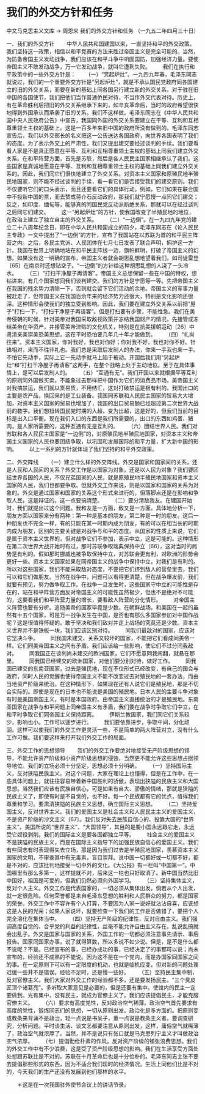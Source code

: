 # 我们的外交方针和任务

中文马克思主义文库 -> 周恩来
我们的外交方针和任务
（一九五二年四月三十日）


一、我们的外交方针
　　中华人民共和国建国以来，一直坚持和平的外交政策。我们坚持这一政策，相信以和平竞赛的方法来胜过帝国主义是完全可能的。当然，为防备帝国主义发动战争，我们应该在和平斗争中巩固国防，加强经济力量。要使帝国主义不敢发动战争，万一它发动战争，就叫它遭到失败。
　　我们在执行和平政策中的一些外交方针是：
　　（一）“另起炉灶”。一九四九年春，毛泽东同志就说过，我们的一个重要外交方针是“另起炉灶”，就是不承认国民党政府同各国建立的旧的外交关系，而要在新的基础上同各国另行建立新的外交关系。对于驻在旧中国的各国使节，我们把他们当作普通侨民对待，不当作外交代表对待。历史上，有在革命胜利后把旧的外交关系继承下来的，如辛亥革命后，当时的政府希望很快地得到外国承认而承袭了旧的关系。我们不这样做。毛泽东同志在《中华人民共和国中央人民政府公告》中宣告，我国同外国的外交关系要建立在平等、互利和互相尊重领土主权的基础上。这是一百多年来旧中国的政府所没有做到的。毛泽东同志宣告后，我们以外交部长的名义把这一公告送达各国政府，向世界各国表明了我们的态度。为了表示外交上的严肃性，我们又提出建交要经过谈判的手续。我们要看看人家是不是真正愿意在平等、互利和互相尊重领土主权的基础上同我们建立外交关系。在和平阵营方面，首先是苏联，然后是各人民民主国家相继承认了我们。这些国家是真诚地愿意在平等、互利和互相尊重领土主权的基础上同我们建立外交关系的。因此，我们同它们很快地建立了外交关系。对资本主义国家和原殖民地半殖民地国家，则不能不经过谈判的手续，看一看它们是否接受我们的建交原则。我们不仅要听它们的口头表示，而且还要看它们的具体行动。例如，它们如果在联合国中不投新中国的票，而去赞成蒋介石反动政府，那我们就宁愿慢一点同它们建交；反之，如印度、缅甸等，能够真的同国民党反动派断绝关系，那就可以在经过谈判之后同它们建交。
　　这一“另起炉灶”的方针，使我国改变了半殖民地的地位，在政治上建立了独立自主的外交关系。
　　（二）“一边倒”。在一九四九年党的建立二十八周年纪念日，即在中华人民共和国成立的前夕，毛泽东同志在《论人民民主专政》一文中提出了“一边倒”的方针，宣布了我国站在以苏联为首的和平民主阵营之内。之后，各民主党派、人民团体在七月七日发表了联合声明，拥护这一方针。我国在世界上明确地站在和平民主阵线一边，旗帜鲜明，打破了帝国主义的幻想。如果没有这一明确的宣布，帝国主义者就会胡思乱想地望着我们，如司徒雷登〔65〕在南京时还想钻空子。“一边倒”的方针给这种胡思乱想的人浇了一头冷水。
　　（三）“打扫干净屋子再请客”。帝国主义总想保留一些在中国的特权，想钻进来。有几个国家想同我们谈判建交。我们的方针是宁愿等一等。先把帝国主义在我国的残余势力清除一下，否则就会留下它们活动的余地。帝国主义的军事力量被赶走了，但帝国主义在我国百余年来的经济势力还很大，特别是文化影响还很深。这种情形会使我们的独立受到影响。因此，我们要在建立外交关系以前把“屋子”打扫一下，“打扫干净屋子再请客”。但是打扫要有步骤，不能性急。我们在美帝侵朝的时候，针对美帝对我国采取敌视政策并冻结我国财产的情况，先接管或冻结美帝在华资产，并接管美帝津贴的文化机关，特别是在抗美援朝运动〔26〕中肃清亲美崇美恐美思想，这在平时恐怕要几年几十年才能做到。
　　（四）“礼尚往来”。资本主义国家，你对我好，我也对你好；你对我不好，我也对你不好。针锋相对，来而不往非礼也。我们总是采取后发制人的办法，你来一手我也来一手。不怕它先动手，实际上它一先动手就马上陷于被动。开国后我们用“另起炉灶”和“打扫干净屋子再请客”这两手，在整个战略上处于主动地位。至于在具体事情上，是可以后发制人的。
　　（五）“互通有无”。我们开国以来就根据平等互利的原则同外国做买卖，不能象过去那样把中国作为它们的消费品市场。美帝国主义对我搞禁运，我们就以货易货，不用结汇，这对打破禁运是极有利的。我国出口的主要是农产品，换回来的是工业装备。我国同苏联和人民民主国家的贸易大大增加，对资本主义国家的贸易也增加了，我国的出口贸易额已经超过第二次世界大战前的数字。我们想扭转国民党时期的入超，变为出超，这是好的，但我们当前的目标是出入口平衡。现在我们入口的东西是我们所需要的，出口的东西如鸡蛋、猪肉，是人家所需要的，这种互通有无是互利的。
　　（六）团结世界人民。我们对苏联和各人民民主国家是“一边倒”的，对原殖民地半殖民地国家，对资本主义和帝国主义国家的人民也要团结争取，以巩固和发展国际的和平力量，扩大新中国的影响。
　　以上一系列的方针就体现了我们坚持的和平外交政策。

二、外交阵线
　　（一）建立什么样的外交阵线。外交是国家和国家间的关系，还是人民和人民间的关系？外交工作是以国家为对象，还是以人民为对象？我们要团结世界各国的人民，不仅兄弟国家的人民，就是原殖民地半殖民地国家和资本主义国家的人民，我们也都要争取。但就外交工作来说，则是以国家和国家的关系为对象的。外交是通过国家和国家的关系这个形式来进行的，但落脚点还是在影响和争取人民，这是辩证的。这一点要搞清楚。
　　（二）要分清敌我友。在建国开始时，我们就提出过这个问题。我和友是一方面，敌又是一方面。具体地分析一下，朋友方面以国家来分有两种：第一种是基本的朋友，第二种是一时的朋友。这后一种朋友也不完全一样，有的只能在某一时期内成为朋友，有的可以在相当长的时期内成为朋友，区别的主要关键是对战争与和平的态度。从国家的性质上来说，它们是属于资本主义世界的，但对战争它们不参加，表示中立，这是可能的。这种情形在第二次世界大战开始时有过，那时苏联争取瑞典保持中立〔66〕，这对当时的局势是有利的。假如那时挪威也被争取保持中立，对苏联会更有利，对欧洲的形势会更好一些。资本主义国家如果在同帝国主义的战争中保持中立，对我们是有利的。所以对这些国家，我们不能采取敌对态度，不要把它们挤到敌人的营垒里去，我们可以和它们做朋友。当然在战争中，问题可以看得更清楚，但在战争爆发前，我们就要有预见，努力做争取工作。在战争一旦发生时，这些国家守中立的可能性是存在的，站在和平阵营方面反对帝国主义的可能性虽然极少，但也不是绝对不可能的，这要看我们和平阵营力量的增长，要看敌人阵营的分化情形。
　　对帝国主义阵营也要有分析。追随美帝的国家毕竟是少数。在朝鲜战场，和美国在一起的虽然有十五个国家，可是万一战争发生在中国，是否也有那么多国家参加对中国作战呢？这是很值得怀疑的。敢于坚决和我们敌对并走上战场的究竟还是少数。资本主义世界并不是铁板一块，我们应该区别对待。
　　同我们最敌对的国家，应该对它坚决斗争。
　　同我国未建交、关系又较坏的国家，不能把它们看成同美帝一样。它们同美帝国主义之间有矛盾。我们应该给一些影响，使它们不过分同我敌对。
　　同我国正在谈判尚未建交的欧洲国家，它们不愿意同我闹翻，就悬在那里。
　　同我国已经建交的欧洲国家，对他们要分别对待，做好工作。
　　同我国已建交的东南亚国家，过去是殖民地，现在不仅形式已经改变，有自己的国会与政府，同时人民的觉醒也使得帝国主义不能不改变过去对殖民地的一套办法，而由当地资产阶级来统治。在这种情形下，如果现在还有人说它们是殖民地，那是不切合实际的。即使是现在的日本也不能说是美国的殖民地。日本人民的主要斗争对象有时是美国帝国主义，有时是本国政府。由帝国主义直接统治的才是殖民地。东南亚国家在战争与和平问题上同帝国主义有矛盾，我们要在战争时争取它们中立，在和平时争取它们同帝国主义保持距离。
　　伊斯兰教国家，我们同它们关系较少，影响也小。工作可以逐步进行。
　　我们要依靠进步，争取中间，分化顽固。这样可以使我们的外交工作更灵活一些，不是简单的两大阵营对立，没有什么工作可做。我们要这样来打开我们外交工作的局面。

三、外交工作的思想领导
　　我们的外交工作要绝对地接受无产阶级思想的领导，不能允许资产阶级和小资产阶级思想的侵蚀，当然更不能允许这些思想占据领导地位。我们的立场必须十分坚定，思想必须十分明确。
　　（一）坚持国际主义，反对狭隘民族主义。对这个问题，大家在理论上也懂得，但是在工作中，在一些具体问题上，就往往容易带着新中国胜利的骄傲，表现出狭隘的民族主义和大国思想。当然我们应该有民族自信心，可是如果有自大、骄傲的情绪，那就是狭隘的民族主义了，即使有时是不自觉的，也不好。每一个民族都有它的优点，值得我们尊重和学习。要肃清狭隘的民族主义思想，确立国际主义思想。
　　（二）坚持爱国主义，反对世界主义。我们的爱国主义是社会主义和人民民主主义的爱国主义，不是资产阶级的沙文主义〔67〕。我们反对失去民族自信心的、投靠大国的“世界主义”。美国所说的“世界主义”、“大国领导”，其目的是要小国永远跟它走，永远受它奴役剥削。我们的国际主义是要各国都独立平等。
　　社会主义的爱国主义不是狭隘的民族主义，而是在国际主义指导下的加强民族自信心的爱国主义。我们有些同志有时表现得失去立场，那是因为我们过去是半殖民地国家，羡慕资本主义国家的文明，不审查其中有无毒素，盲目崇拜。说中国一切都好或一切都不好，都是不对的，应该批判地接受一切中外的文化。《大公报》有一栏叫“中国第一”。中国哪里有那么多第一，这样提就不对，后来这一栏也只好取消了。新中国当然比旧中国好，祖国是可爱的，但我们仍然必须向外国学习。
　　（三）坚持集体主义，反对个人主义。外交工作是代表国家的，一切必须从集体出发，倘若从个人出发，就一定很危险。任何荣誉都是来自毛泽东思想的胜利和人民群众的努力，都是国家的荣誉。外交工作中不容许有个人打算，不要因为人家一说好就沾沾自喜，应该想这是人民的光荣；如果人家说坏，就要检查一下我们的工作是否做错了，要把个人完全溶化在集体当中。
　　（四）坚持无产阶级的纪律性，反对自由主义。我们强调高度自觉的、合乎党的利益的纪律性，丝毫不能允许自由主义存在。乱说乱搞就会出乱子。外交是国家与国家的关系，外国工作的一切都必须注意事先请示、事后报告。国家同国家办事，说了就得算数，所以多说不如少说。但是，是不是什么都不说呢？不是。已经宣布的事，已经办成功的事，已经决定了的事都可以说；尚未宣布的，经验还不成熟的不能说。因为这不是在一个党内，而是办国家同国家之间的事。在一定原则下可以有一定限度的机动，也就是临机应变，但对新的问题处理迟缓一些并不是错误。经验不足时，还是慢一些好。
　　（五）坚持民主集中制，反对官僚主义。我们大家对外交工作的经验都不多，还是要发扬民主。“三个臭皮匠顶个诸葛亮”。多听取大家意见是必要的，但是还要有集中。使馆内的民主一定要做到。光有集中，没有民主，就成为官僚主义了。我们应该提倡民主，才能克服官僚主义。
　　（六）要求有高度党性，反对政治空气稀薄。政治空气首先要求有高度的党性，锻炼同志们的思想，一切从原则出发。政治化是多方面的。把原则变成教条来背诵不是政治，轻一点说是书呆子，重一点说是教条主义者。要调查研究，分析问题。平时谈生活、谈文艺都要注意从原则出发，这样，庸俗空气就稀薄了，政治空气就浓厚了。当然，并不是说只有张口就是马克思列宁主义才叫做政治空气浓厚。
　　（七）提倡勤俭朴素的作风，反对资产阶级的铺张浪费思想。我们的外交工作中有不少浪费，这是受了资产阶级思想的影响。我们在生活享受方面处处想跟苏联比是不对的。苏联在十月革命后也是十分俭朴的。毛泽东同志主张不要去提倡那些形式的东西，因为不适合我们现时的经济情况。生活上同他们比是不对的，今天我们的生产还没有发展到他们那样的水平。


　　＊这是在一次我国驻外使节会议上的讲话节录。



